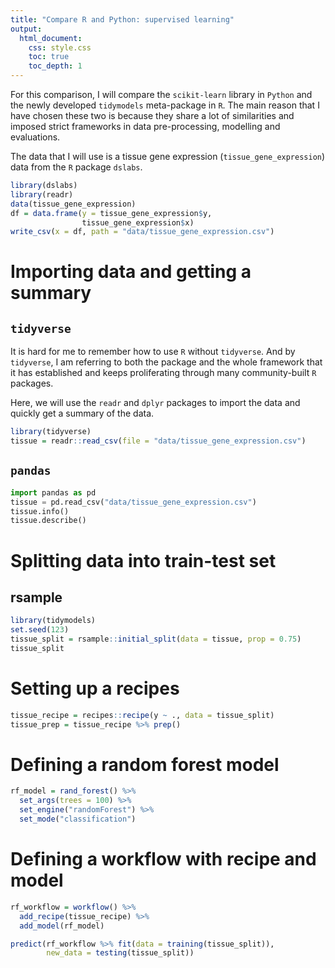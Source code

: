 ```yaml
---
title: "Compare R and Python: supervised learning"
output: 
  html_document:
    css: style.css
    toc: true
    toc_depth: 1
---
```


For this comparison, I will compare the `scikit-learn` library in `Python` and the newly developed `tidymodels` meta-package in `R`. The main reason that I have chosen these two is because they share a lot of similarities and imposed strict frameworks in data pre-processing, modelling and evaluations. 

The data that I will use is a tissue gene expression (`tissue_gene_expression`) data from the `R` package `dslabs`.

```r
library(dslabs)
library(readr)
data(tissue_gene_expression)
df = data.frame(y = tissue_gene_expression$y,
                tissue_gene_expression$x)
write_csv(x = df, path = "data/tissue_gene_expression.csv")
```


# Importing data and getting a summary 

## `tidyverse`

It is hard for me to remember how to use `R` without `tidyverse`. And by `tidyverse`, I am referring to both the package and the whole framework that it has established and keeps proliferating through many community-built `R` packages. 

Here, we will use the `readr` and `dplyr` packages to import the data and quickly get a summary of the data. 

```r
library(tidyverse)
tissue = readr::read_csv(file = "data/tissue_gene_expression.csv")
```


## `pandas`

```python
import pandas as pd
tissue = pd.read_csv("data/tissue_gene_expression.csv")
tissue.info()
tissue.describe()
```


# Splitting data into train-test set


## rsample
```r
library(tidymodels)
set.seed(123)
tissue_split = rsample::initial_split(data = tissue, prop = 0.75)
tissue_split
```

# Setting up a recipes 
```r
tissue_recipe = recipes::recipe(y ~ ., data = tissue_split)
tissue_prep = tissue_recipe %>% prep()
```

# Defining a random forest model
```r
rf_model = rand_forest() %>%
  set_args(trees = 100) %>% 
  set_engine("randomForest") %>% 
  set_mode("classification")
```

# Defining a workflow with recipe and model
```r
rf_workflow = workflow() %>% 
  add_recipe(tissue_recipe) %>% 
  add_model(rf_model)

predict(rf_workflow %>% fit(data = training(tissue_split)), 
        new_data = testing(tissue_split))
```

